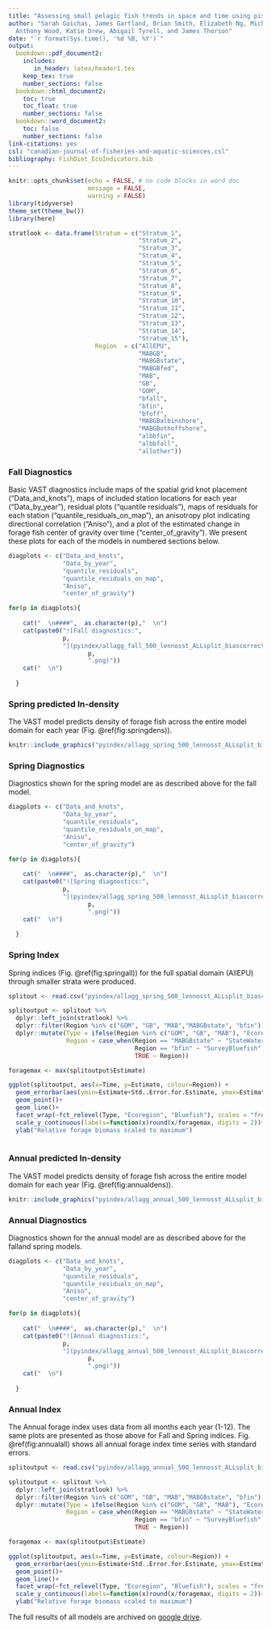 ```yaml
---
title: "Assessing small pelagic fish trends in space and time using piscivore stomach contents:  Supplement 3, Model results"
author: "Sarah Gaichas, James Gartland, Brian Smith, Elizabeth Ng, Michael Celestino,
  Anthony Wood, Katie Drew, Abigail Tyrell, and James Thorson"
date: "`r format(Sys.time(), '%d %B, %Y')`"
output:
  bookdown::pdf_document2:
    includes: 
       in_header: latex/header1.tex
    keep_tex: true
    number_sections: false
  bookdown::html_document2: 
    toc: true
    toc_float: true
    number_sections: false
  bookdown::word_document2:
    toc: false
    number_sections: false
link-citations: yes
csl: "canadian-journal-of-fisheries-and-aquatic-sciences.csl"
bibliography: FishDiet_EcoIndicators.bib
---
```


```r
knitr::opts_chunk$set(echo = FALSE, # no code blocks in word doc
                      message = FALSE,
                      warning = FALSE)
library(tidyverse)
theme_set(theme_bw())
library(here)


```

```r
stratlook <- data.frame(Stratum = c("Stratum_1",
                                    "Stratum_2",
                                    "Stratum_3",
                                    "Stratum_4",
                                    "Stratum_5",
                                    "Stratum_6",
                                    "Stratum_7",
                                    "Stratum_8",
                                    "Stratum_9",
                                    "Stratum_10",
                                    "Stratum_11",
                                    "Stratum_12",
                                    "Stratum_13",
                                    "Stratum_14",
                                    "Stratum_15"),
                        Region  = c("AllEPU", 
                                    "MABGB", 
                                    "MABGBstate", 
                                    "MABGBfed", 
                                    "MAB",
                                    "GB",
                                    "GOM",
                                    "bfall",
                                    "bfin",
                                    "bfoff",
                                    "MABGBalbinshore",
                                    "MABGBothoffshore",
                                    "albbfin",
                                    "albbfall",
                                    "allother"))


```

### Fall Diagnostics {.tabset} 

Basic VAST diagnostics include maps of the spatial grid knot placement ("Data_and_knots"), maps of included station locations for each year ("Data_by_year"), residual plots ("quantile residuals"), maps of residuals for each station ("quantile_residuals_on_map"), an anisotropy plot indicating directional correlation ("Aniso"), and a plot of the estimated change in forage fish center of gravity over time ("center_of_gravity"). We present these plots for each of the models in numbered sections below.

```r

diagplots <- c("Data_and_knots",
               "Data_by_year",
               "quantile_residuals",
               "quantile_residuals_on_map",
               "Aniso",
               "center_of_gravity")

for(p in diagplots){
  
    cat("  \n####",  as.character(p),"  \n")
    cat(paste0("![Fall diagnostics:",
               p,
               "](pyindex/allagg_fall_500_lennosst_ALLsplit_biascorrect/",
                      p,
                      ".png)")) 
    cat("  \n")   
    
  }

```

### {-} 

### Spring predicted ln-density {-}

The VAST model predicts density of forage fish across the entire model domain for each year (Fig. \@ref(fig:springdens)). 

```r
knitr::include_graphics("pyindex/allagg_spring_500_lennosst_ALLsplit_biascorrect/ln_density-predicted.png")
```

### Spring Diagnostics {.tabset} 

Diagnostics shown for the spring model are as described above for the fall model. 

```r

diagplots <- c("Data_and_knots",
               "Data_by_year",
               "quantile_residuals",
               "quantile_residuals_on_map",
               "Aniso",
               "center_of_gravity")

for(p in diagplots){
  
    cat("  \n####",  as.character(p),"  \n")
    cat(paste0("![Spring diagnostics:",
               p,
               "](pyindex/allagg_spring_500_lennosst_ALLsplit_biascorrect/",
                      p,
                      ".png)")) 
    cat("  \n")   
    
  }

```

### {-} 

### Spring Index {-}

Spring indices (Fig. \@ref(fig:springall)) for the full spatial domain (AllEPU) through smaller strata were produced.

```r
splitout <- read.csv("pyindex/allagg_spring_500_lennosst_ALLsplit_biascorrect/Index.csv")

splitoutput <- splitout %>%
  dplyr::left_join(stratlook) %>%
  dplyr::filter(Region %in% c("GOM", "GB", "MAB","MABGBstate", "bfin")) %>%
  dplyr::mutate(Type = ifelse(Region %in% c("GOM", "GB", "MAB"), "Ecoregion", "Bluefish"),
                Region = case_when(Region == "MABGBstate" ~ "StateWaters",
                                   Region == "bfin" ~ "SurveyBluefish",
                                   TRUE ~ Region))

foragemax <- max(splitoutput$Estimate)

ggplot(splitoutput, aes(x=Time, y=Estimate, colour=Region)) +
  geom_errorbar(aes(ymin=Estimate+Std..Error.for.Estimate, ymax=Estimate-Std..Error.for.Estimate))+
  geom_point()+
  geom_line()+
  facet_wrap(~fct_relevel(Type, "Ecoregion", "Bluefish"), scales = "free_y") +
  scale_y_continuous(labels=function(x)round(x/foragemax, digits = 2))+
  ylab("Relative forage biomass scaled to maximum")  
  

```


### Annual predicted ln-density {-}

The VAST model predicts density of forage fish across the entire model domain for each year (Fig. \@ref(fig:annualdens)). 

```r
knitr::include_graphics("pyindex/allagg_annual_500_lennosst_ALLsplit_biascorrect/ln_density-predicted.png")
```

<!--![Annual density maps with covariates](pyindex/allagg_annual_500_lennosst_ALLsplit_biascorrect/ln_density-predicted.png)-->
 
### Annual Diagnostics {.tabset} 

Diagnostics shown for the annual model are as described above for the falland spring models. 

```r

diagplots <- c("Data_and_knots",
               "Data_by_year",
               "quantile_residuals",
               "quantile_residuals_on_map",
               "Aniso",
               "center_of_gravity")

for(p in diagplots){
  
    cat("  \n####",  as.character(p),"  \n")
    cat(paste0("![Annual diagnostics:",
               p,
               "](pyindex/allagg_annual_500_lennosst_ALLsplit_biascorrect/",
                      p,
                      ".png)")) 
    cat("  \n")   
    
  }

```

### {-} 

### Annual Index {-}

The Annual forage index uses data from all months each year (1-12). The same plots are presented as those above for Fall and Spring indices. Fig. \@ref(fig:annualall) shows all annual forage index time series with standard errors.

```r
splitoutput <- read.csv("pyindex/allagg_annual_500_lennosst_ALLsplit_biascorrect/Index.csv")

splitoutput <- splitout %>%
  dplyr::left_join(stratlook) %>%
  dplyr::filter(Region %in% c("GOM", "GB", "MAB","MABGBstate", "bfin")) %>%
  dplyr::mutate(Type = ifelse(Region %in% c("GOM", "GB", "MAB"), "Ecoregion", "Bluefish"),
                Region = case_when(Region == "MABGBstate" ~ "StateWaters",
                                   Region == "bfin" ~ "SurveyBluefish",
                                   TRUE ~ Region))

foragemax <- max(splitoutput$Estimate)

ggplot(splitoutput, aes(x=Time, y=Estimate, colour=Region)) +
  geom_errorbar(aes(ymin=Estimate+Std..Error.for.Estimate, ymax=Estimate-Std..Error.for.Estimate))+
  geom_point()+
  geom_line()+
  facet_wrap(~fct_relevel(Type, "Ecoregion", "Bluefish"), scales = "free_y") +
  scale_y_continuous(labels=function(x)round(x/foragemax, digits = 2))+
  ylab("Relative forage biomass scaled to maximum")  

```


The full results of all models are archived on [google drive](https://drive.google.com/drive/folders/1S-G7QBPq6sUT6dbbf3u9k6k2K46ehDOM?usp=share_link).

